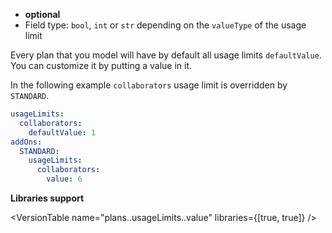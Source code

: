 
- **optional**
- Field type: `bool`, `int` or `str` depending on the `valueType` of the usage limit

Every plan that you model will have by default all usage limits `defaultValue`. You
can customize it by putting a value in it.

In the following example `collaborators` usage limit is overridden by `STANDARD`.

```yaml
usageLimits:
  collaborators:
    defaultValue: 1
addOns:
  STANDARD:
    usageLimits:
      collaborators:
        value: 6
```

**Libraries support**

<VersionTable
  name="plans.<name>.usageLimits.<name>.value"
  libraries={[true, true]}
/>
